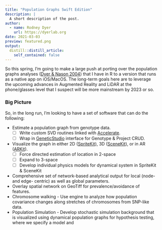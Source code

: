 ```yaml
---
title: "Population Graphs Swift Edition"
description: |
  A short description of the post.
author:
  - name: Rodney Dyer
    url: https://dyerlab.org
date: 2021-03-03
preview: featured.png
output:
  distill::distill_article:
    self_contained: false
---
```






So this spring, I’m going to make a large push at porting over the population graphs analyses ([Dyer & Nason 2004](https://drive.google.com/file/d/0B0T81CzLjtfPVGR5dFZuSF9oclU/view?usp=sharing)) that I have in R to a version that runs as a native app on iOS/MacOS.  The long-term goals here are to leverage the upcoming advances in Augmented Reality and LiDAR at the phone/glasses level that I suspect will be more mainstream by 2023 or so.

### Big Picture

So, in the long run, I’m looking to have a set of software that can do the following:

- Estimate a population graph from genotype data.
   - [ ] Write custom SVD routines linked with [Accelerate](https://developer.apple.com/documentation/accelerate).
   - [ ] Wrap in [GeneticStudio](craftdocs://open?blockId=D1B89492-9912-42FC-A789-D957E1FEF4C9&spaceId=07b940d2-163d-ebd5-c7c7-647f9d1cfbd1) interface for Genotype & Project CRUD.
- Visualize the graph in either 2D ([SpriteKit](https://developer.apple.com/documentation/spritekit/)), 3D ([SceneKit](https://developer.apple.com/documentation/scenekit/)), or in AR ([ARKit](https://developer.apple.com/documentation/arkit)).
   - [ ] Force directed estimation of location in 2-space
   - [ ] Expand to 3-space
   - [ ] Develop individual physics models for dynamical system in SpriteKit & SceneKit
- Comprehensive set of network-based analytical output for local (node- and edge- centric) as well as global parameters.
- Overlay spatial network on GeoTiff for prevalence/avoidance of features.
- Chromosome walking - Use engine to analyze how population covariance changes along stretches of chromosomes from SNP-like data.
- Population Simulation - Develop stochastic simulation background that is visualized using dynamical population graphs for hypothesis testing, where we specify a model and

 
 
 
